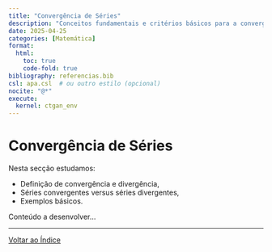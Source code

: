 ```yaml
---
title: "Convergência de Séries"
description: "Conceitos fundamentais e critérios básicos para a convergência de séries numéricas."
date: 2025-04-25
categories: [Matemática]
format:
  html:
    toc: true
    code-fold: true
bibliography: referencias.bib
csl: apa.csl  # ou outro estilo (opcional)
nocite: "@*"
execute:
  kernel: ctgan_env
---
```



# Convergência de Séries

Nesta secção estudamos:

- Definição de convergência e divergência,
- Séries convergentes versus séries divergentes,
- Exemplos básicos.

Conteúdo a desenvolver...

---

[Voltar ao Índice](index.html)
